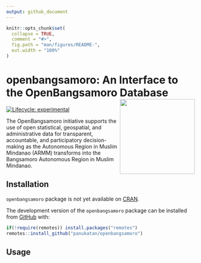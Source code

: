 ```yaml
---
output: github_document
---
```


<!-- README.md is generated from README.Rmd. Please edit that file -->

```r
knitr::opts_chunk$set(
  collapse = TRUE,
  comment = "#>",
  fig.path = "man/figures/README-",
  out.width = "100%"
)
```

# openbangsamoro: An Interface to the OpenBangsamoro Database <img src="man/figures/logo.png" width="200px" align="right" />

<!-- badges: start -->
[![Lifecycle: experimental](https://img.shields.io/badge/lifecycle-experimental-orange.svg)](https://www.tidyverse.org/lifecycle/#experimental)
<!-- badges: end -->

The OpenBangsamoro initiative supports the use of open statistical, geospatial, and administrative data for transparent, accountable, and participatory decision-making as the Autonomous Region in Muslim Mindanao (ARMM) transforms into the Bangsamoro Autonomous Region in Muslim Mindanao.

## Installation

<!---
You can install the released version of openbangsamoro from [CRAN](https://CRAN.R-project.org) with:

``` r
install.packages("openbangsamoro")
```
--->

`openbangsamoro` package is not yet available on [CRAN](https://cran.r-projecdt.org).

The development version of the `openbangsamoro` package can be installed from [GitHub](https://github.com/) with:

```r
if(!require(remotes)) install.packages("remotes")
remotes::install_github("panukatan/openbangsamoro")
```

## Usage


